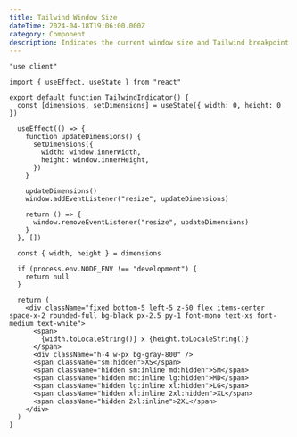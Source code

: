 ```yaml
---
title: Tailwind Window Size
dateTime: 2024-04-18T19:06:00.000Z
category: Component
description: Indicates the current window size and Tailwind breakpoint. Only appears in dev.
---
```


```tsx
"use client"

import { useEffect, useState } from "react"

export default function TailwindIndicator() {
  const [dimensions, setDimensions] = useState({ width: 0, height: 0 })

  useEffect(() => {
    function updateDimensions() {
      setDimensions({
        width: window.innerWidth,
        height: window.innerHeight,
      })
    }

    updateDimensions()
    window.addEventListener("resize", updateDimensions)

    return () => {
      window.removeEventListener("resize", updateDimensions)
    }
  }, [])

  const { width, height } = dimensions

  if (process.env.NODE_ENV !== "development") {
    return null
  }

  return (
    <div className="fixed bottom-5 left-5 z-50 flex items-center space-x-2 rounded-full bg-black px-2.5 py-1 font-mono text-xs font-medium text-white">
      <span>
        {width.toLocaleString()} x {height.toLocaleString()}
      </span>
      <div className="h-4 w-px bg-gray-800" />
      <span className="sm:hidden">XS</span>
      <span className="hidden sm:inline md:hidden">SM</span>
      <span className="hidden md:inline lg:hidden">MD</span>
      <span className="hidden lg:inline xl:hidden">LG</span>
      <span className="hidden xl:inline 2xl:hidden">XL</span>
      <span className="hidden 2xl:inline">2XL</span>
    </div>
  )
}
```
